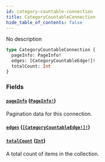 ```yaml
---
id: category-countable-connection
title: CategoryCountableConnection
hide_table_of_contents: false
---
```


No description

```graphql
type CategoryCountableConnection {
  pageInfo: PageInfo!
  edges: [CategoryCountableEdge!]!
  totalCount: Int
}
```

### Fields

#### [`pageInfo`](#) ([`PageInfo!`](../../../developer/api-reference/objects/page-info))

Pagination data for this connection.

#### [`edges`](#) ([`[CategoryCountableEdge!]!`](../../../developer/api-reference/objects/category-countable-edge))

#### [`totalCount`](#) ([`Int`](../../../developer/api-reference/scalars/int))

A total count of items in the collection.
